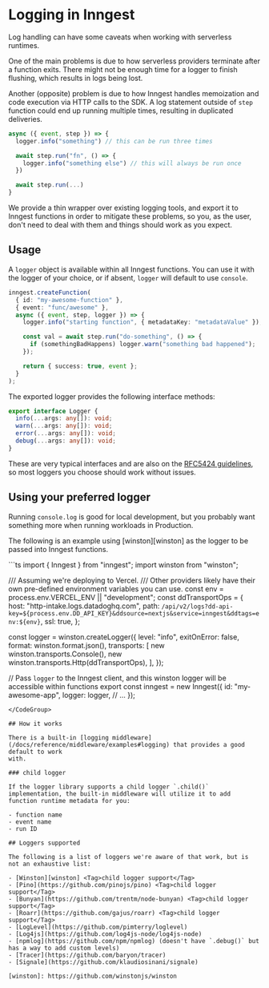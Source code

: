 
# Logging in Inngest <VersionBadge version="v2.0.0+" />

Log handling can have some caveats when working with serverless runtimes.

One of the main problems is due to how serverless providers terminate after a function exits.
There might not be enough time for a logger to finish flushing, which results in logs being lost.

Another (opposite) problem is due to how Inngest handles memoization and code execution via HTTP calls to the SDK.
A log statement outside of `step` function could end up running multiple times, resulting in duplicated deliveries.

```ts {{ title: "example-fn.ts" }}
async ({ event, step }) => {
  logger.info("something") // this can be run three times

  await step.run("fn", () => {
    logger.info("something else") // this will always be run once
  })

  await step.run(...)
}
```

We provide a thin wrapper over existing logging tools, and export it to Inngest functions in order to mitigate these problems, so you, as the user, don't need to deal with them and things should work as you expect.

## Usage

A `logger` object is available within all Inngest functions. You can use it with the logger of your choice,
or if absent, `logger` will default to use `console`.

```ts
inngest.createFunction(
  { id: "my-awesome-function" },
  { event: "func/awesome" },
  async ({ event, step, logger }) => {
    logger.info("starting function", { metadataKey: "metadataValue" });

    const val = await step.run("do-something", () => {
      if (somethingBadHappens) logger.warn("something bad happened");
    });

    return { success: true, event };
  }
);
```

The exported logger provides the following interface methods:

```ts
export interface Logger {
  info(...args: any[]): void;
  warn(...args: any[]): void;
  error(...args: any[]): void;
  debug(...args: any[]): void;
}
```

These are very typical interfaces and are also on the [RFC5424 guidelines](https://datatracker.ietf.org/doc/html/rfc5424#section-6.2.1), so most loggers you choose should work without issues.


## Using your preferred logger

Running `console.log` is good for local development, but you probably want something more when running workloads in Production.

The following is an example using [winston][winston] as the logger to be passed into Inngest functions.

<CodeGroup filename="inngest/client.ts">
```ts
import { Inngest } from "inngest";
import winston from "winston";

/// Assuming we're deploying to Vercel.
/// Other providers likely have their own pre-defined environment variables you can use.
const env = process.env.VERCEL_ENV || "development";
const ddTransportOps = {
  host: "http-intake.logs.datadoghq.com",
  path: `/api/v2/logs?dd-api-key=${process.env.DD_API_KEY}&ddsource=nextjs&service=inngest&ddtags=env:${env}`,
  ssl: true,
};

const logger = winston.createLogger({
  level: "info",
  exitOnError: false,
  format: winston.format.json(),
  transports: [
    new winston.transports.Console(),
    new winston.transports.Http(ddTransportOps),
  ],
});

// Pass `logger` to the Inngest client, and this winston logger will be accessible within functions
export const inngest = new Inngest({
  id: "my-awesome-app",
  logger: logger,
  // ...
});
```
</CodeGroup>

## How it works

There is a built-in [logging middleware](/docs/reference/middleware/examples#logging) that provides a good default to work
with.

### child logger

If the logger library supports a child logger `.child()` implementation, the built-in middleware will utilize it to add
function runtime metadata for you:

- function name
- event name
- run ID

## Loggers supported

The following is a list of loggers we're aware of that work, but is not an exhaustive list:

- [Winston][winston] <Tag>child logger support</Tag>
- [Pino](https://github.com/pinojs/pino) <Tag>child logger support</Tag>
- [Bunyan](https://github.com/trentm/node-bunyan) <Tag>child logger support</Tag>
- [Roarr](https://github.com/gajus/roarr) <Tag>child logger support</Tag>
- [LogLevel](https://github.com/pimterry/loglevel)
- [Log4js](https://github.com/log4js-node/log4js-node)
- [npmlog](https://github.com/npm/npmlog) (doesn't have `.debug()` but has a way to add custom levels)
- [Tracer](https://github.com/baryon/tracer)
- [Signale](https://github.com/klaudiosinani/signale)

[winston]: https://github.com/winstonjs/winston
